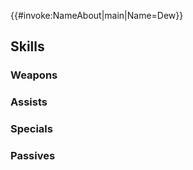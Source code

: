 {{#invoke:NameAbout|main|Name=Dew}}{{HeroPage Tabs}}
{{Hero Infobox
|Name=Dew
|Title=Benevolent Thief
|WeaponType=Red Dagger
|MoveType=Infantry
|Origin=Fire Emblem: Genealogy of the Holy War
|Gender=Male
|actorEN=Kiba Walker
|actorJP=渡辺明乃
|artist=夕子
|randomStartTime=2025-02-07T07:00:00Z
|additionDate=January 6, 2025
|releaseDate=January 7, 2025
|poolDate=January 28, 2025
|poolRarities=3,4
|cv1=3
|cv2=2900300
|TagID=デュー
|InternalID=1194
|Properties=
|description=Was captured for his thievery but allowed to escape with Edain at her request. Appears in Fire Emblem: Genealogy of the Holy War.
}}
{{Stats Page
|Lv1HP=19|Lv1ATK=12|Lv1SPD=9|Lv1DEF=7|Lv1RES=7
|GRHP=50|GRATK=70|GRSPD=90|GRDEF=70|GRRES=40
}}
==Skills==
===Weapons===
{{Weapons Table
|weapon1=Iron Dagger
|weapon1Default=1
|weapon1Unlock=1
|weapon2=Steel Dagger
|weapon2Default=2
|weapon2Unlock=2
|weapon3=Helping Dagger
|weapon3Default=4
|weapon3Unlock=3
|weapon4=Helping Dagger+
|weapon4Default=5
|weapon4Unlock=5
}}
===Assists===
{{Assists Table}}
===Specials===
{{Specials Table
|special1=Daylight
|special1Default=4
|special1Unlock=3
|special2=Sol
|special2Unlock=4
}}
===Passives===
{{Passives Table
|passiveA1=Spd/Def Finish 1
|passiveA2=Spd/Def Finish 2
|passiveA3=Spd/Def Finish 3
|passiveA1Unlock=1
|passiveA2Unlock=2
|passiveA3Unlock=4
|passiveC1=Atk/Spd Gap 1
|passiveC2=Atk/Spd Gap 2
|passiveC3=Atk/Spd Gap 3
|passiveC1Unlock=3
|passiveC2Unlock=4
|passiveC3Unlock=5
}}
{{Heroes Navbox}}